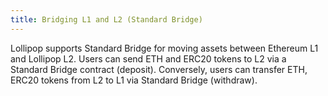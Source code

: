 ```yaml
---
title: Bridging L1 and L2 (Standard Bridge)
---
```


Lollipop supports Standard Bridge for moving assets between Ethereum L1 and Lollipop L2. Users can send ETH and ERC20 tokens to L2 via a Standard Bridge contract (deposit). Conversely, users can transfer ETH, ERC20 tokens from L2 to L1 via Standard Bridge (withdraw).